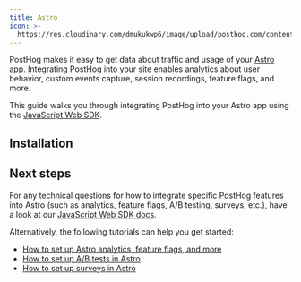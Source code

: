 ```yaml
---
title: Astro
icon: >-
  https://res.cloudinary.com/dmukukwp6/image/upload/posthog.com/contents/docs/integrate/frameworks/astro.svg
---
```


PostHog makes it easy to get data about traffic and usage of your [Astro](https://astro.build/) app. Integrating PostHog into your site enables analytics about user behavior, custom events capture, session recordings, feature flags, and more.

This guide walks you through integrating PostHog into your Astro app using the [JavaScript Web SDK](/docs/libraries/js).

## Installation


<AstroInstall />

## Next steps

For any technical questions for how to integrate specific PostHog features into Astro (such as analytics, feature flags, A/B testing, surveys, etc.), have a look at our [JavaScript Web SDK docs](/docs/libraries/js).

Alternatively, the following tutorials can help you get started:

- [How to set up Astro analytics, feature flags, and more](/tutorials/astro-analytics)
- [How to set up A/B tests in Astro](/tutorials/astro-ab-tests)
- [How to set up surveys in Astro](/tutorials/astro-surveys)

